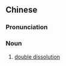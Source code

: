 {{also|双重解散}}
==Chinese==
{{zh-forms|s=双重解散|type=22}}

===Pronunciation===
{{zh-pron
|m=shuāngchóng jiěsàn
|cat=n
}}

===Noun===
{{zh-noun}}

# [[double dissolution]]

{{zh-cat|Government|Politics}}